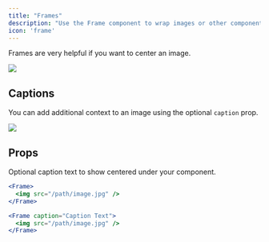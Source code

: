 ```yaml
---
title: "Frames"
description: "Use the Frame component to wrap images or other components in a container."
icon: 'frame'
---
```


Frames are very helpful if you want to center an image.

<Frame>
  <img src="https://mintlify-assets.b-cdn.net/yellowstone.jpeg" />
</Frame>

## Captions

You can add additional context to an image using the optional `caption` prop.

<Frame caption="Yosemite National Park is visited by over 3.5 million people every year">
  <img src="https://mintlify-assets.b-cdn.net/yosemite.jpg" />
</Frame>

## Props

<ResponseField name="caption" type="string">
  Optional caption text to show centered under your component.
</ResponseField>

<RequestExample>

```jsx Frame
<Frame>
  <img src="/path/image.jpg" />
</Frame>
```

```jsx Frame with Captions
<Frame caption="Caption Text">
  <img src="/path/image.jpg" />
</Frame>
```

</RequestExample>
